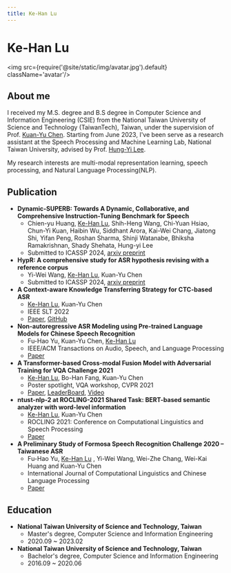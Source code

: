 ```yaml
---
title: Ke-Han Lu
---
```


# Ke-Han Lu

<img src={require('@site/static/img/avatar.jpg').default} className='avatar'/>

## About me

I received my M.S. degree and B.S degree in Computer Science and Information Engineering (CSIE) from the National Taiwan University of Science and Technology (TaiwanTech), Taiwan, under the supervision of Prof. [Kuan-Yu Chen](https://faculty.csie.ntust.edu.tw/~kychen/). Starting from June 2023, I've been serve as a research assistant at the Speech Processing and Machine Learning Lab, National Taiwan University, advised by Prof. [Hung-Yi Lee](https://speech.ee.ntu.edu.tw/~hylee/index.php).

My research interests are multi-modal representation learning, speech processing, and Natural Language Processing(NLP). 


## Publication

- **Dynamic-SUPERB: Towards A Dynamic, Collaborative, and Comprehensive Instruction-Tuning Benchmark for Speech**
    - Chien-yu Huang, <u>Ke-Han Lu</u>, Shih-Heng Wang, Chi-Yuan Hsiao, Chun-Yi Kuan, Haibin Wu, Siddhant Arora, Kai-Wei Chang, Jiatong Shi, Yifan Peng, Roshan Sharma, Shinji Watanabe, Bhiksha Ramakrishnan, Shady Shehata, Hung-yi Lee
    - Submitted to ICASSP 2024, [arxiv preprint](https://arxiv.org/abs/2309.09510)
- **HypR: A comprehensive study for ASR hypothesis revising with a reference corpus**
    - Yi-Wei Wang, <u>Ke-Han Lu</u>, Kuan-Yu Chen
    - Submitted to ICASSP 2024, [arxiv preprint](https://arxiv.org/abs/2309.09838)
- **A Context-aware Knowledge Transferring Strategy for CTC-based ASR**
    - <u>Ke-Han Lu</u>, Kuan-Yu Chen
    - IEEE SLT 2022
    - [Paper](https://arxiv.org/abs/2210.06244), [GitHub](https://github.com/kehanlu/Mandarin-Wav2Vec2)
- **Non-autoregressive ASR Modeling using Pre-trained Language Models for Chinese Speech Recognition**
    - Fu-Hao Yu, Kuan-Yu Chen, <u>Ke-Han Lu</u>
    - IEEE/ACM Transactions on Audio, Speech, and Language Processing
    - [Paper](https://ieeexplore.ieee.org/document/9755057/)
- **A Transformer-based Cross-modal Fusion Model with Adversarial Training for VQA Challenge 2021**
    - <u>Ke-Han Lu</u>, Bo-Han Fang, Kuan-Yu Chen
    - Poster spotlight, VQA workshop, CVPR 2021
    - [Paper](https://arxiv.org/abs/2106.13033), [LeaderBoard](https://visualqa.org/roe.html), [Video](https://youtu.be/dYeS8T19ves)
- **ntust-nlp-2 at ROCLING-2021 Shared Task: BERT-based semantic analyzer with word-level information**
    - <u>Ke-Han Lu</u>, Kuan-Yu Chen
    - ROCLING 2021: Conference on Computational Linguistics and Speech Processing
    - [Paper](https://aclanthology.org/2021.rocling-1.47.pdf)
- **A Preliminary Study of Formosa Speech Recognition Challenge 2020 – Taiwanese ASR**
    - Fu-Hao Yu, <u>Ke-Han Lu</u> , Yi-Wei Wang, Wei-Zhe Chang, Wei-Kai Huang and Kuan-Yu Chen
    - International Journal of Computational Linguistics and Chinese Language Processing
    - [Paper](https://aclanthology.org/2021.ijclclp-1.3.pdf)

## Education
- **National Taiwan University of Science and Technology, Taiwan**
    - Master's degree, Computer Science and Information Engineering
    - 2020.09 ~ 2023.02
- **National Taiwan University of Science and Technology, Taiwan**
    - Bachelor's degree, Computer Science and Information Engineering
    - 2016.09 ~ 2020.06

